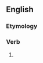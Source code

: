 ==English==

===Etymology===
{{suffix|en|affect|est|nocat=1}}

===Verb===
{{head|en|verb form}}

# {{en-archaic second-person singular of|affect}}
